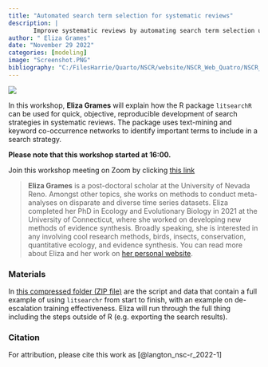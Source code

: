 ```yaml
---
title: "Automated search term selection for systematic reviews"
description: |
       Improve systematic reviews by automating search term selection using R package litsearchR.
author: " Eliza Grames"
date: "November 29 2022"
categories: [modeling]
image: "Screenshot.PNG"
bibliography: "C:/FilesHarrie/Quarto/NSCR/website/NSCR_Web_Quatro/NSCR_Blog_Quarto/references/references.bib"
---
```


![](Screenshot.png)

In this workshop, **Eliza Grames** will explain how the R package `litsearchR` can be used for quick, objective, reproducible development of search strategies in systematic reviews. The package uses text-mining and keyword co-occurrence networks to identify important terms to include in a search strategy.

**Please note that this workshop started at 16:00.**

Join this workshop meeting on Zoom by clicking [this link](https://us02web.zoom.us/j/85729707022?pwd=akkza1Z3aTduZ3FHTjFXeVlvYXY1QT09)

> **Eliza Grames** is a post-doctoral scholar at the University of Nevada Reno. Amongst other topics, she works on methods to conduct meta-analyses on disparate and diverse time series datasets. Eliza completed her PhD in Ecology and Evolutionary Biology in 2021 at the University of Connecticut, where she worked on developing new methods of evidence synthesis. Broadly speaking, she is interested in any involving cool research methods, birds, insects, conservation, quantitative ecology, and evidence synthesis. You can read more about Eliza and her work on [her personal website](https://elizagrames.github.io/).

### Materials

In [this compressed folder (ZIP file)](litsearchr-workshop.zip) are the script and data that contain a full example of using `litsearchr` from start to finish, with an example on de-escalation training effectiveness. Eliza will run through the full thing including the steps outside of R (e.g. exporting the search results).

### Citation

For attribution, please cite this work as [@langton_nsc-r_2022-1]